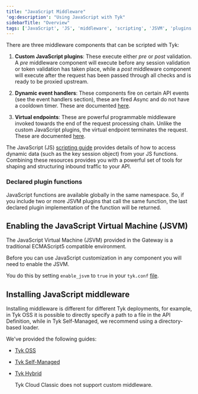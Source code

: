 ```yaml
---
title: "JavaScript Middleware"
'og:description': "Using JavaScript with Tyk"
sidebarTitle: "Overview"
tags: ['JavaScript', 'JS', 'middleware', 'scripting', 'JSVM', 'plugins', 'virtual endpoint', 'JSVM', 'JavaScript Virtual Machine', 'dynamic event handler']
---
```


There are three middleware components that can be scripted with Tyk:

1. **Custom JavaScript plugins**: These execute either *pre* or *post* validation. A *pre* middleware component will execute before any session validation or token validation has taken place, while a *post* middleware component will execute after the request has been passed through all checks and is ready to be proxied upstream.

2. **Dynamic event handlers**: These components fire on certain API events (see the event handlers section), these are fired Async and do not have a cooldown timer. These are documented [here](/5.5/basic-config-and-security/report-monitor-trigger-events/webhooks#setup-with-api).

3. **Virtual endpoints**: These are powerful programmable middleware invoked towards the end of the request processing chain. Unlike the custom JavaScript plugins, the virtual endpoint terminates the request. These are documented [here](/5.5/advanced-configuration/compose-apis/virtual-endpoints).

The JavaScript (JS) [scripting guide](/5.5/plugins/supported-languages/javascript-middleware/middleware-scripting-guide) provides details of how to access dynamic data (such as the key session object) from your JS functions. Combining these resources provides you with a powerful set of tools for shaping and structuring inbound traffic to your API.

### Declared plugin functions

JavaScript functions are available globally in the same namespace. So, if you include two or more JSVM plugins that call the same function, the last declared plugin implementation of the function will be returned.

## Enabling the JavaScript Virtual Machine (JSVM)

The JavaScript Virtual Machine (JSVM) provided in the Gateway is a traditional ECMAScript5 compatible environment.

Before you can use JavaScript customization in any component you will need to enable the JSVM.

You do this by setting `enable_jsvm` to `true` in your `tyk.conf` [file](/5.5/tyk-oss-gateway/configuration#enable_jsvm).

## Installing JavaScript middleware

Installing middleware is different for different Tyk deployments, for example, in Tyk OSS it is possible to directly specify a path to a file in the API Definition, while in Tyk Self-Managed, we recommend using a directory-based loader.

We've provided the following guides:

- [Tyk OSS](/5.5/plugins/supported-languages/javascript-middleware/install-middleware/tyk-ce)
- [Tyk Self-Managed](/5.5/plugins/supported-languages/javascript-middleware/install-middleware/tyk-pro)
- [Tyk Hybrid](/5.5/plugins/supported-languages/javascript-middleware/install-middleware/tyk-hybrid)



    <Note>
    Tyk Cloud Classic does not support custom middleware.
    </Note>

